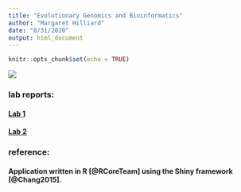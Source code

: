 ```yaml
---
title: "Evolutionary Genomics and Bioinformatics"
author: "Margaret Hilliard"
date: "8/31/2020"
output: html_document
---
```

```r
knitr::opts_chunk$set(echo = TRUE)
```

![](images/IMG_2867.jpeg)

### lab reports:
#### [Lab 1](/Users/margarethilliard/Desktop/Evolutionary_Genomics/lab1_Hilliard.html)
#### [Lab 2](/Users/margarethilliard/Desktop/Evolutionary_Genomics/lab2.html)

### reference: 
#### Application written in R [@RCoreTeam] using the Shiny framework [@Chang2015].